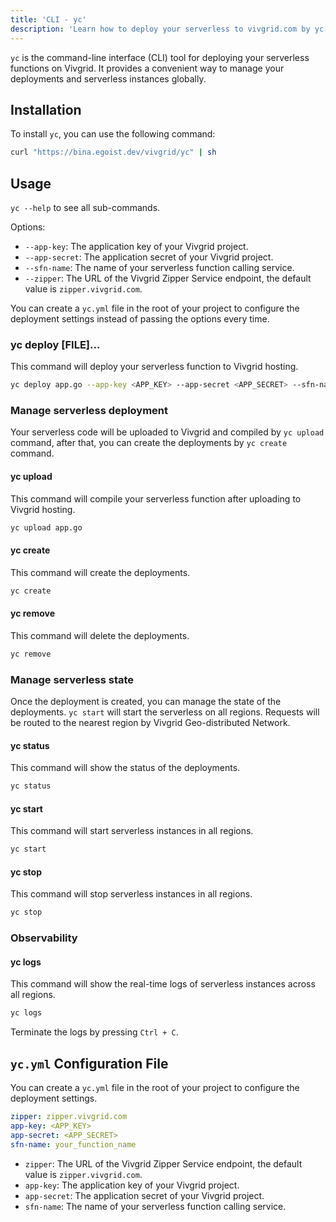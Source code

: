 ```yaml
---
title: 'CLI - yc'
description: 'Learn how to deploy your serverless to vivgrid.com by yc cli'
---
```


`yc` is the command-line interface (CLI) tool for deploying your serverless functions on Vivgrid. 
It provides a convenient way to manage your deployments and serverless instances globally.

## Installation

To install `yc`, you can use the following command:

```bash
curl "https://bina.egoist.dev/vivgrid/yc" | sh
```

## Usage

`yc --help` to see all sub-commands.

Options:

- `--app-key`: The application key of your Vivgrid project.
- `--app-secret`: The application secret of your Vivgrid project.
- `--sfn-name`: The name of your serverless function calling service.
- `--zipper`: The URL of the Vivgrid Zipper Service endpoint, the default value is `zipper.vivgrid.com`.

You can create a `yc.yml` file in the root of your project to configure the deployment settings instead of passing the options every time.

### yc deploy [FILE]...

This command will deploy your serverless function to Vivgrid hosting.

```bash
yc deploy app.go --app-key <APP_KEY> --app-secret <APP_SECRET> --sfn-name your_function_name
```

### Manage serverless deployment

Your serverless code will be uploaded to Vivgrid and compiled by `yc upload` command, after that, you can create the deployments by `yc create` command.

#### yc upload

This command will compile your serverless function after uploading to Vivgrid hosting.

```bash
yc upload app.go
```

#### yc create

This command will create the deployments.

```bash
yc create
```

#### yc remove

This command will delete the deployments.

```bash
yc remove
```

### Manage serverless state

Once the deployment is created, you can manage the state of the deployments. `yc start` will start the serverless on all regions. Requests will be routed to the nearest region by Vivgrid Geo-distributed Network.

#### yc status

This command will show the status of the deployments.

```bash
yc status
```

#### yc start

This command will start serverless instances in all regions.

```bash
yc start
```

#### yc stop

This command will stop serverless instances in all regions.

```bash
yc stop
```

### Observability

#### yc logs

This command will show the real-time logs of serverless instances across all regions.

```bash
yc logs
```

Terminate the logs by pressing `Ctrl + C`.

## `yc.yml` Configuration File

You can create a `yc.yml` file in the root of your project to configure the deployment settings.

```yaml
zipper: zipper.vivgrid.com
app-key: <APP_KEY>
app-secret: <APP_SECRET>
sfn-name: your_function_name
```

- `zipper`: The URL of the Vivgrid Zipper Service endpoint, the default value is `zipper.vivgrid.com`.
- `app-key`: The application key of your Vivgrid project.
- `app-secret`: The application secret of your Vivgrid project.
- `sfn-name`: The name of your serverless function calling service.
